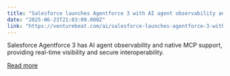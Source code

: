 ```yaml
---
title: "Salesforce launches Agentforce 3 with AI agent observability and MCP support"
date: "2025-06-23T21:03:09.000Z"
link: "https://venturebeat.com/ai/salesforce-launches-agentforce-3-with-ai-agent-observability-and-mcp-support/"
---
```


Salesforce Agentforce 3 has AI agent observability and native MCP support, providing real-time visibility and secure interoperability.

[Read more](https://venturebeat.com/ai/salesforce-launches-agentforce-3-with-ai-agent-observability-and-mcp-support/)
